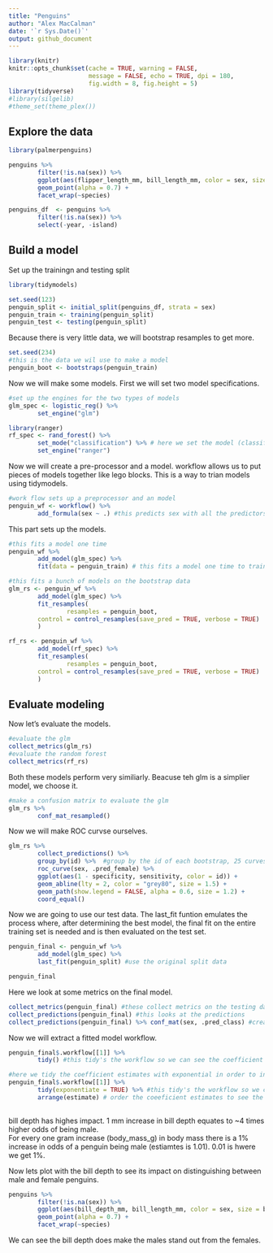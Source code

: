 ```yaml
---
title: "Penguins"
author: "Alex MacCalman"
date: '`r Sys.Date()`'
output: github_document
---
```


```r
library(knitr)
knitr::opts_chunk$set(cache = TRUE, warning = FALSE,
                      message = FALSE, echo = TRUE, dpi = 180,
                      fig.width = 8, fig.height = 5)
library(tidyverse)
#library(silgelib)
#theme_set(theme_plex())
```


## Explore the data
```r
library(palmerpenguins)

penguins %>% 
        filter(!is.na(sex)) %>% 
        ggplot(aes(flipper_length_mm, bill_length_mm, color = sex, size = body_mass_g)) + 
        geom_point(alpha = 0.7) +
        facet_wrap(~species)
```

```r
penguins_df  <- penguins %>% 
        filter(!is.na(sex)) %>% 
        select(-year, -island)
```



## Build a model
Set up the trainingn and testing split  
```r
library(tidymodels)

set.seed(123)
penguin_split <- initial_split(penguins_df, strata = sex)
penguin_train <- training(penguin_split)
penguin_test <- testing(penguin_split)
```
Because there is very little data, we will bootstrap resamples to get more.  
```r
set.seed(234)
#this is the data we wil use to make a model
penguin_boot <- bootstraps(penguin_train)
```
Now we will make some models. First we will set two model specifications.    
```r
#set up the engines for the two types of models
glm_spec <- logistic_reg() %>% 
        set_engine("glm")

library(ranger)
rf_spec <- rand_forest() %>% 
        set_mode("classification") %>% # here we set the model (classification or regression)
        set_engine("ranger")

```

Now we will create a pre-processor and a model. workflow allows us to put pieces of models together like lego blocks. This is a way to trian models using tidymodels.  
```r
#work flow sets up a preprocessor and an model
penguin_wf <- workflow() %>% 
        add_formula(sex ~ .) #this predicts sex with all the predictors. This is the preprocessor.


```
This part sets up the models.  
```r
#this fits a model one time  
penguin_wf %>% 
        add_model(glm_spec) %>% 
        fit(data = penguin_train) # this fits a model one time to training data

#this fits a bunch of models on the bootstrap data
glm_rs <- penguin_wf %>% 
        add_model(glm_spec) %>% 
        fit_resamples(
                resamples = penguin_boot,
        control = control_resamples(save_pred = TRUE, verbose = TRUE)
        )

rf_rs <- penguin_wf %>% 
        add_model(rf_spec) %>% 
        fit_resamples(
                resamples = penguin_boot,
        control = control_resamples(save_pred = TRUE, verbose = TRUE)
        )
```

## Evaluate modeling
Now let's evaluate the models. 
```r
#evaluate the glm
collect_metrics(glm_rs)
#evaluate the random forest
collect_metrics(rf_rs)
```
Both these models perform very similiarly. Beacuse teh glm is a simplier model, we choose it.  

```r
#make a confusion matrix to evaluate the glm
glm_rs %>% 
        conf_mat_resampled()
```
Now we will make ROC curvse ourselves.  
```r
glm_rs %>% 
        collect_predictions() %>% 
        group_by(id) %>%  #group by the id of each bootstrap, 25 curves
        roc_curve(sex, .pred_female) %>% 
        ggplot(aes(1 - specificity, sensitivity, color = id)) +
        geom_abline(lty = 2, color = "grey80", size = 1.5) +
        geom_path(show.legend = FALSE, alpha = 0.6, size = 1.2) +
        coord_equal()
```

Now we are going to use our test data. The last_fit funtion emulates the process where, after determining the best model, the final fit on the entire training set is needed and is then evaluated on the test set. 
```r
penguin_final <- penguin_wf %>% 
        add_model(glm_spec) %>% 
        last_fit(penguin_split) #use the original split data

penguin_final
```
Here we look at some metrics on the final model.  
```r
collect_metrics(penguin_final) #these collect metrics on the testing data
collect_predictions(penguin_final) #this looks at the predictions
collect_predictions(penguin_final) %>% conf_mat(sex, .pred_class) #creates a confusion matrix of true data with predicted data
```

Now we will extract a fitted model workflow.  
```r
penguin_final$.workflow[[1]] %>% 
        tidy() #this tidy's the workflow so we can see the coefficient estimates

#here we tidy the coefficient estimates with exponential in order to interpret the estimates as odds ratios.
penguin_final$.workflow[[1]] %>% 
        tidy(exponentiate = TRUE) %>% #this tidy's the workflow so we can see the coefficient estimates
        arrange(estimate) # order the coeeficient estimates to see the highest impact
        
```
bill depth has highes impact. 1 mm increase in bill depth equates to ~4 times higher odds of being male.  
For every one gram increase (body_mass_g) in body mass there is a 1% increase in odds of a penguin being male (estiamtes is 1.01). 0.01 is hwere we get 1%.  

Now lets plot with the bill depth to see its impact on distinguishing between male and female penguins.  

```r
penguins %>% 
        filter(!is.na(sex)) %>% 
        ggplot(aes(bill_depth_mm, bill_length_mm, color = sex, size = body_mass_g)) + 
        geom_point(alpha = 0.7) +
        facet_wrap(~species)
```
We can see the bill depth does make the males stand out from the females.  
